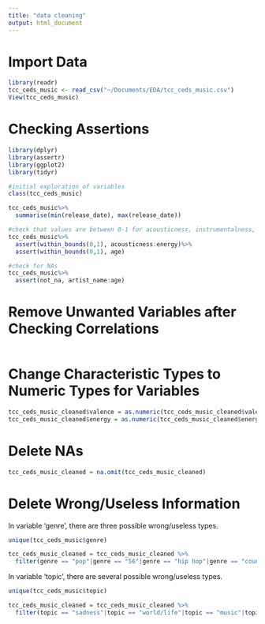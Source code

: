 ```yaml
---
title: "data cleaning"
output: html_document
---
```



# Import Data

```r
library(readr)
tcc_ceds_music <- read_csv("~/Documents/EDA/tcc_ceds_music.csv")
View(tcc_ceds_music)
```

# Checking Assertions

```r
library(dplyr)
library(assertr)
library(ggplot2)
library(tidyr)

#initial exploration of variables
class(tcc_ceds_music)

tcc_ceds_music%>%
  summarise(min(release_date), max(release_date))

#check that values are between 0-1 for acousticness, instrumentalness, valence, energy, and age
tcc_ceds_music%>%
  assert(within_bounds(0,1), acousticness:energy)%>%
  assert(within_bounds(0,1), age)

#check for NAs
tcc_ceds_music%>%
  assert(not_na, artist_name:age)

```

# Remove Unwanted Variables after Checking Correlations

```r

```

# Change Characteristic Types to Numeric Types for Variables

```r
tcc_ceds_music_cleaned$valence = as.numeric(tcc_ceds_music_cleaned$valence)
tcc_ceds_music_cleaned$energy = as.numeric(tcc_ceds_music_cleaned$energy)
```

# Delete NAs

```r
tcc_ceds_music_cleaned = na.omit(tcc_ceds_music_cleaned)
```

# Delete Wrong/Useless Information

In variable 'genre', there are three possible wrong/useless types.

```r
unique(tcc_ceds_music$genre)

tcc_ceds_music_cleaned = tcc_ceds_music_cleaned %>%
  filter(genre == "pop"|genre == "56"|genre == "hip hop"|genre == "country"|genre == "blues"|genre == "jazz"|genre == "reggae"|genre == "rock")
```

In variable 'topic', there are several possible wrong/useless types.

```r
unique(tcc_ceds_music$topic)

tcc_ceds_music_cleaned = tcc_ceds_music_cleaned %>%
  filter(topic == "sadness"|topic == "world/life"|topic == "music"|topic == "romantic"|topic == "violence"|topic == "obscene"|topic == "night/time"|topic == "feelings")
```



